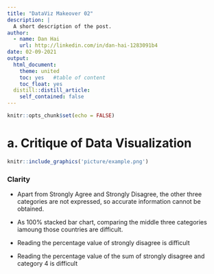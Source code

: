 ```yaml
---
title: "DataViz Makeover 02"
description: |
  A short description of the post.
author:
  - name: Dan Hai
    url: http://linkedin.com/in/dan-hai-1283091b4
date: 02-09-2021
output:
  html_document:
    theme: united
    toc: yes   #table of content
    toc_float: yes
  distill::distill_article:
    self_contained: false
---
```



```r
knitr::opts_chunk$set(echo = FALSE)
```

# a.	Critique of Data Visualization
```r
knitr::include_graphics('picture/example.png')
```

### **Clarity**
- Apart from Strongly Agree and Strongly Disagree, the other three categories are not expressed, so accurate information cannot be obtained.

- As 100% stacked bar chart, comparing the middle three categories iamoung those countries are difficult.

- Reading the percentage value of strongly disagree is difficult

- Reading the percentage value of the sum of strongly disagree and category 4 is difficult



